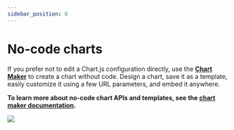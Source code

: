 ```yaml
---
sidebar_position: 6
---
```



# No-code charts

If you prefer not to edit a Chart.js configuration directly, use the **[Chart Maker](https://quickchart.io/chart-maker/)** to create a chart without code. Design a chart, save it as a template, easily customize it using a few URL parameters, and embed it anywhere.

**To learn more about no-code chart APIs and templates, see the [chart maker documentation](/documentation/chart-maker/).**

<Image
  src={ChartMakerImage}
  caption="Use the no-code chart builder to generate a customized chart API."
/>
